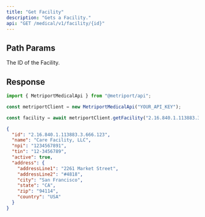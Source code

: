 ```yaml
---
title: "Get Facility"
description: "Gets a Facility."
api: "GET /medical/v1/facility/{id}"
---
```


## Path Params

<ParamField path="id" type="string" required>
  The ID of the Facility.
</ParamField>

## Response

<Snippet file="facility-response.mdx" />

<ResponseExample>

```javascript Metriport SDK
import { MetriportMedicalApi } from "@metriport/api";

const metriportClient = new MetriportMedicalApi("YOUR_API_KEY");

const facility = await metriportClient.getFacility("2.16.840.1.113883.3.666.123");
```

</ResponseExample>

```json
{
  "id": "2.16.840.1.113883.3.666.123",
  "name": "Care Facility, LLC",
  "npi": "1234567891",
  "tin": "12-3456789",
  "active": true,
  "address": {
    "addressLine1": "2261 Market Street",
    "addressLine2": "#4818",
    "city": "San Francisco",
    "state": "CA",
    "zip": "94114",
    "country": "USA"
  }
}
```
